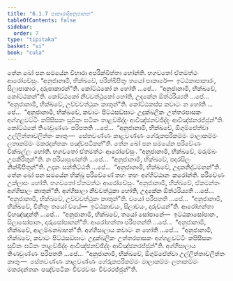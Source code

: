 ```yaml
---
title: "6.1.7 පාකාරාදිඅනුජානන"
tableOfContents: false
sidebar:
  order: 7
type: "tipitaka"
basket: "vi"
book: "cula"
---
```



<DynamicBreadcrumb />

<Division number="302" book="cula">

<Paragraph number="1302" book="cula">
තේන ඛෝ පන සමයේන විහාරා අපරික්ඛිත්තා හෝන්ති. භගවතෝ ඒතමත්ථං ආරෝචේසුං. “අනුජානාමි, භික්ඛවේ, පරික්ඛිපිතුං තයෝ පාකාරේ—  ඉට්ඨකාපාකාරං, සිලාපාකාරං, දාරුපාකාරන්”ති. කෝට්ඨකෝ න හෝති …පේ…  “අනුජානාමි, භික්ඛවේ, කෝට්ඨකන්”ති. කෝට්ඨකෝ නීචවත්ථුකෝ හෝති, උදකේන ඕත්ථරිය්‍යති …පේ…  “අනුජානාමි, භික්ඛවේ, උච්චවත්ථුකං කාතුන්”ති. කෝට්ඨකස්ස කවාටං න හෝති …පේ…  “අනුජානාමි, භික්ඛවේ, කවාටං පිට්ඨසඞ්ඝාටං උදුක්ඛලිකං උත්තරපාසකං අග්ගළවට්ටිං කපිසීසකං සූචිකං ඝටිකං තාළච්ඡිද්දං ආවිඤ්ඡනච්ඡිද්දං ආවිඤ්ඡනරජ්ජුන්”ති. කෝට්ඨකේ තිණචුණ්ණං පරිපතති …පේ…  “අනුජානාමි, භික්ඛවේ, ඕගුම්ඵේත්වා උල්ලිත්තාවලිත්තං කාතුං—  සේතවණ්ණං කාළවණ්ණං ගේරුකපරිකම්මං මාලාකම්මං ලතාකම්මං මකරදන්තකං පඤ්චපටිකන්”ති.
</Paragraph>

<Paragraph number="1303" book="cula">
තේන ඛෝ පන සමයේන පරිවේණං චික්ඛල්ලං හෝති. භගවතෝ ඒතමත්ථං ආරෝචේසුං. “අනුජානාමි, භික්ඛවේ, මරුම්බං උපකිරිතුන්”ති. න පරියාපුණන්ති …පේ…  “අනුජානාමි, භික්ඛවේ, පදරසිලං නික්ඛිපිතුන්”ති. උදකං සන්තිට්ඨති …පේ…  “අනුජානාමි, භික්ඛවේ, උදකනිද්ධමනන්”ති.
</Paragraph>

<Paragraph number="1304" book="cula">
තේන ඛෝ පන සමයේන භික්ඛූ පරිවේණේ තහං තහං අග්ගිට්ඨානං කරෝන්ති. පරිවේණං උක්ලාපං හෝති. භගවතෝ ඒතමත්ථං ආරෝචේසුං. “අනුජානාමි, භික්ඛවේ, ඒකමන්තං අග්ගිසාලං කාතුන්”ති. අග්ගිසාලා නීචවත්ථුකා හෝති, උදකේන ඕත්ථරිය්‍යති …පේ…  “අනුජානාමි, භික්ඛවේ, උච්චවත්ථුකං කාතුන්”ති. චයෝ පරිපතති …පේ…  “අනුජානාමි, භික්ඛවේ, චිනිතුං තයෝ චයේ—  ඉට්ඨකාචයං, සිලාචයං, දාරුචයන්”ති. ආරෝහන්තා විහඤ්ඤන්ති …පේ…  “අනුජානාමි, භික්ඛවේ, තයෝ සෝපානේ—  ඉට්ඨකාසෝපානං, සිලාසෝපානං, දාරුසෝපානන්”ති. ආරෝහන්තා පරිපතන්ති …පේ…  “අනුජානාමි, භික්ඛවේ, ආලම්බනබාහන්”ති. අග්ගිසාලාය කවාටං න හෝති …පේ…  “අනුජානාමි, භික්ඛවේ, කවාටං පිට්ඨසඞ්ඝාටං උදුක්ඛලිකං උත්තරපාසකං අග්ගළවට්ටිං කපිසීසකං සූචිකං ඝටිකං තාළච්ඡිද්දං ආවිඤ්ඡනච්ඡිද්දං ආවිඤ්ඡනරජ්ජුන්”ති. අග්ගිසාලාය තිණචුණ්ණං පරිපතති …පේ…  “අනුජානාමි, භික්ඛවේ, ඕගුම්ඵේත්වා උල්ලිත්තාවලිත්තං කාතුං—  සේතවණ්ණං කාළවණ්ණං ගේරුකපරිකම්මං මාලාකම්මං ලතාකම්මං මකරදන්තකං පඤ්චපටිකං චීවරවංසං චීවරරජ්ජුන්”ති.
</Paragraph>
</Division>